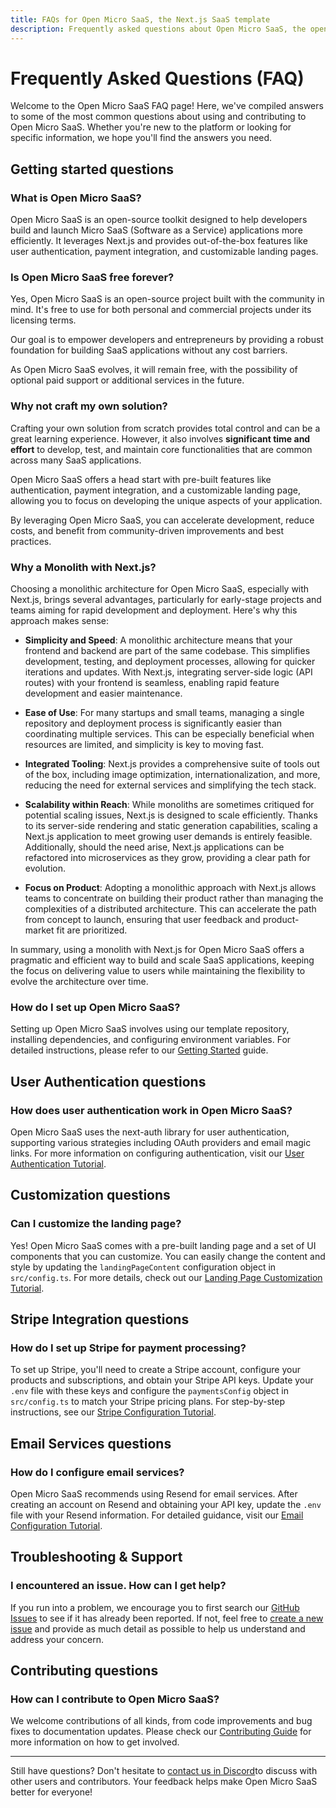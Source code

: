 ```yaml
---
title: FAQs for Open Micro SaaS, the Next.js SaaS template
description: Frequently asked questions about Open Micro SaaS, the open-source Next.js SaaS template.
---
```


# Frequently Asked Questions (FAQ)

Welcome to the Open Micro SaaS FAQ page! Here, we've compiled answers to some of the most common questions about using and contributing to Open Micro SaaS. Whether you're new to the platform or looking for specific information, we hope you'll find the answers you need.

## Getting started questions

### What is Open Micro SaaS?

Open Micro SaaS is an open-source toolkit designed to help developers build and launch Micro SaaS (Software as a Service) applications more efficiently. It leverages Next.js and provides out-of-the-box features like user authentication, payment integration, and customizable landing pages.

### Is Open Micro SaaS free forever?

Yes, Open Micro SaaS is an open-source project built with the community in mind. It's free to use for both personal and commercial projects under its licensing terms.

Our goal is to empower developers and entrepreneurs by providing a robust foundation for building SaaS applications without any cost barriers.

As Open Micro SaaS evolves, it will remain free, with the possibility of optional paid support or additional services in the future.

### Why not craft my own solution?

Crafting your own solution from scratch provides total control and can be a great learning experience. However, it also involves **significant time and effort** to develop, test, and maintain core functionalities that are common across many SaaS applications.

Open Micro SaaS offers a head start with pre-built features like authentication, payment integration, and a customizable landing page, allowing you to focus on developing the unique aspects of your application.

By leveraging Open Micro SaaS, you can accelerate development, reduce costs, and benefit from community-driven improvements and best practices.

### Why a Monolith with Next.js?

Choosing a monolithic architecture for Open Micro SaaS, especially with Next.js, brings several advantages, particularly for early-stage projects and teams aiming for rapid development and deployment. Here's why this approach makes sense:

- **Simplicity and Speed**: A monolithic architecture means that your frontend and backend are part of the same codebase. This simplifies development, testing, and deployment processes, allowing for quicker iterations and updates. With Next.js, integrating server-side logic (API routes) with your frontend is seamless, enabling rapid feature development and easier maintenance.

- **Ease of Use**: For many startups and small teams, managing a single repository and deployment process is significantly easier than coordinating multiple services. This can be especially beneficial when resources are limited, and simplicity is key to moving fast.

- **Integrated Tooling**: Next.js provides a comprehensive suite of tools out of the box, including image optimization, internationalization, and more, reducing the need for external services and simplifying the tech stack.

- **Scalability within Reach**: While monoliths are sometimes critiqued for potential scaling issues, Next.js is designed to scale efficiently. Thanks to its server-side rendering and static generation capabilities, scaling a Next.js application to meet growing user demands is entirely feasible. Additionally, should the need arise, Next.js applications can be refactored into microservices as they grow, providing a clear path for evolution.

- **Focus on Product**: Adopting a monolithic approach with Next.js allows teams to concentrate on building their product rather than managing the complexities of a distributed architecture. This can accelerate the path from concept to launch, ensuring that user feedback and product-market fit are prioritized.

In summary, using a monolith with Next.js for Open Micro SaaS offers a pragmatic and efficient way to build and scale SaaS applications, keeping the focus on delivering value to users while maintaining the flexibility to evolve the architecture over time.

### How do I set up Open Micro SaaS?

Setting up Open Micro SaaS involves using our template repository, installing dependencies, and configuring environment variables. For detailed instructions, please refer to our [Getting Started](/getting-started) guide.

## User Authentication questions

### How does user authentication work in Open Micro SaaS?

Open Micro SaaS uses the next-auth library for user authentication, supporting various strategies including OAuth providers and email magic links. For more information on configuring authentication, visit our [User Authentication Tutorial](/tutorials/user-authentication).

## Customization questions

### Can I customize the landing page?

Yes! Open Micro SaaS comes with a pre-built landing page and a set of UI components that you can customize. You can easily change the content and style by updating the `landingPageContent` configuration object in `src/config.ts`. For more details, check out our [Landing Page Customization Tutorial](/tutorials/landing-page).

## Stripe Integration questions

### How do I set up Stripe for payment processing?

To set up Stripe, you'll need to create a Stripe account, configure your products and subscriptions, and obtain your Stripe API keys. Update your `.env` file with these keys and configure the `paymentsConfig` object in `src/config.ts` to match your Stripe pricing plans. For step-by-step instructions, see our [Stripe Configuration Tutorial](/stripe-configuration).

## Email Services questions

### How do I configure email services?

Open Micro SaaS recommends using Resend for email services. After creating an account on Resend and obtaining your API key, update the `.env` file with your Resend information. For detailed guidance, visit our [Email Configuration Tutorial](/email-configuration).

## Troubleshooting & Support

### I encountered an issue. How can I get help?

If you run into a problem, we encourage you to first search our [GitHub Issues](https://github.com/your-repo/open-micro-saas/issues) to see if it has already been reported. If not, feel free to [create a new issue](https://github.com/your-repo/open-micro-saas/issues/new) and provide as much detail as possible to help us understand and address your concern.

## Contributing questions

### How can I contribute to Open Micro SaaS?

We welcome contributions of all kinds, from code improvements and bug fixes to documentation updates. Please check our [Contributing Guide](/contribute) for more information on how to get involved.

---

Still have questions? Don't hesitate to [contact us in Discord](https://discord.gg/BSn25bXyG9)to discuss with other users and contributors. Your feedback helps make Open Micro SaaS better for everyone!
